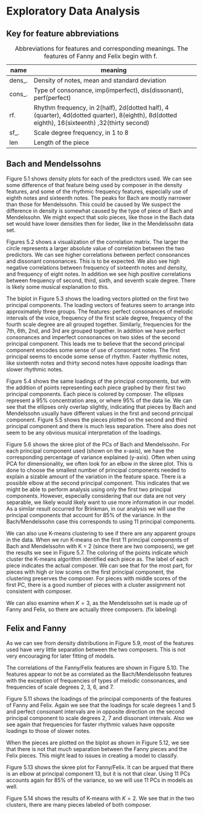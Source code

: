 # Exploratory Data Analysis

## Key for feature abbreviations 

name    | meaning 
--------|-----------------------------------------------------------------
dens_.  | Density of notes, mean and standard deviation
cons_.  | Type of consonance, imp(imperfect), dis(dissonant), perf(perfect)
rf.     | Rhythm frequency, in 2(half), 2d(dotted half), 4 (quarter), 4d(dotted quarter), 8(eighth), 8d(dotted eighth), 16(sixteenth) ,32(thirty second)
sf_.    | Scale degree frequency, in 1 to 8
len     | Length of the piece

Table: Abbreviations for features and corresponding meanings. The features of Fanny and Felix begin with f. 

<!-- =============================== -->
<!-- =============================== -->
<!-- =============================== -->
## Bach and Mendelssohns

Figure 5.1 shows density plots for each of the predictors used. We can see some difference of that feature being used by composer in the density features, and some of the rhythmic frequency features, especially use of eighth notes and sixteenth notes. The peaks for Bach are mostly narrower than those for Mendelssohn. This could be caused by We suspect the difference in density is somewhat caused by the type of piece of Bach and Mendelssohn. We might expect that solo pieces, like those in the Bach data set would have lower densities then for lieder, like in the Mendelssohn data set.



\begin{figure}[H]
\centering
\includegraphics[scale = .5]{images/distribution_b.pdf}
\caption{Density plot of each feature of Bach/Mendelssohn}
\label{subd}
\end{figure}

\begin{figure}[H]
\centering
\includegraphics[scale = .5]{images/cor_circles_b.pdf}
\caption{Correlations between features of Bach/Mendelssohn}
\label{subd}
\end{figure}

Figures 5.2 shows a visualization of the correlation matrix. The larger the circle represents a larger absolute value of correlation between the two predictors. We can see higher correlations between perfect consonances and dissonant consonances. This is to be expected. We also see high negative correlations between frequency of sixteenth notes and density, and frequency of eight notes. In addition we see high positive correlations between frequency of second, third, sixth, and seventh scale degree. There is likely some musical explanation to this. 


\begin{figure}[H]
\centering
\includegraphics[scale = .5]{images/biplot_b.pdf}
\caption{Biplot of the loading vectors of the first two principal components}
\label{subd}
\end{figure}

The biplot in Figure 5.3 shows the loading vectors plotted on the first two principal components.  The loading vectors of features seem to arrange into approximately three groups. The features: perfect consonances of melodic intervals of the voice, frequency of the first scale degree, frequency of the fourth scale degree are all grouped together. Similarly, frequencies for the 7th, 6th, 2nd, and 3rd are grouped together. In addition we have perfect consonances and imperfect consonances on two sides of the second principal component. This leads me to believe that the second principal component encodes some sense of use of consonant notes.  The first principal seems to encode some sense of rhythm. Faster rhythmic notes, like sixteenth notes and thirty second notes have opposite loadings than slower rhythmic notes. 

\begin{figure}[H]
\centering
\includegraphics[scale = .5]{images/bi_elipse12.pdf}
\caption{Biplot of the first two principal components plotted with data points colored by composer. }
\label{subd}
\end{figure}

Figure 5.4 shows the same loadings of the principal components, but with the addition of points representing each piece graphed by their first two principal components. Each piece is colored by composer. The ellipses represent a 95% concentration area, or where 95% of the data lie. We can see that the ellipses only overlap slightly, indicating that pieces by Bach and Mendelssohn usually have different values in the first and second principal component. Figure 5.5 shows the pieces plotted on the second and third principal component and there is much less separation. There also does not seem to be any obvious musical interpretation of the loadings.

\begin{figure}[H]
\centering
\includegraphics[scale = .5]{images/bi_elipse23.pdf}
\caption{Biplot of the second and third principal components plotted with data points colored by composer}
\label{subd}
\end{figure}



\begin{figure}[H]
\centering
\includegraphics[scale = .5]{images/skree_b.pdf}
\caption{Skree plot of the PCA's}
\label{subd}
\end{figure}

Figure 5.6 shows the skree plot of the PCs of Bach and Mendelssohn. For each principal component used (shown on the x-axis), we have the corresponding percentage of variance explained (y-axis). Often when using PCA for dimensionality, we often look for an elbow in the skree plot. This is done to choose the smallest number of principal components needed to explain a sizable amount of the variation in the feature space.  There is a possible elbow at the second principal component. This indicates that we might be able to perform analysis using only the first two principal components. However, especially considering that our data are not very separable, we likely would likely want to use more information in our model. As a similar result occurred for Brinkman, in our analysis we will use the principal components that account for 85% of the variance. In the Bach/Mendelssohn case this corresponds to using 11 principal components. 

We can also use K-means clustering to see if there are any apparent groups in the data. When we run K-means on the first 11 principal components of Bach and Mendelssohn with K = 2 (since there are two composers), we get the results we see in Figure 5.7. The coloring of the points indicate which cluster the K-means algorithm identified each piece as. The label of each piece indicates the actual composer. We can see that for the most part, for pieces with high or low scores on the first principal component, the clustering preserves the composer. For pieces with middle scores of the first PC, there is a good number of pieces with a cluster assignment not consistent with composer. 

\begin{figure}[H]
\centering
\includegraphics[scale = .5]{images/kmeans_2_b.pdf}
\caption{KNN when k = 2}
\label{subd}
\end{figure}

We can also examine when $K=3$, as the Mendelssohn set is made up of Fanny and Felix, so there are actually three composers. (fix labeling)
\begin{figure}[H]
\centering
\includegraphics[scale = .5]{images/kmeans_3_b.pdf}
\caption{KNN when k = 3}
\label{subd}
\end{figure}


<!-- ====================================================== -->
<!-- ====================================================== -->
<!-- ====================================================== -->

## Felix and Fanny

As we can see from density distributions in Figure 5.9, most of the features used have very little separation between the two composers. This is not very encouraging for later fitting of models.

\begin{figure}[H]
\centering
\includegraphics[scale = .5]{images/distribution_f.pdf}
\caption{Density plot of each feature of Fanny/Felix}
\label{subd}
\end{figure}

The correlations of the Fanny/Felix features are shown in Figure 5.10. The features appear to not be as correlated as the Bach/Mendelssohn features with the exception of frequencies of types of melodic consonances, and frequencies of scale degrees 2, 3, 6, and 7. 

\begin{figure}[H]
\centering
\includegraphics[scale = .5]{images/cor_circles_f.pdf}
\caption{Correlations between features of Fanny/Felix}
\label{subd}
\end{figure}

 

\begin{figure}[h]
\centering
\includegraphics[scale = .5]{images/biplot_f.pdf}
\caption{PCA Loadings of the features for Fanny/Felix}
\label{subd}
\end{figure}

Figure 5.11 shows the loadings of the principal components of the features of Fanny and Felix. Again we see that the loadings for scale degrees 1 and 5 and perfect consonant intervals are in opposite direction on the second principal component to scale degrees 2, 7 and dissonant intervals. Also we see again that frequencies for faster rhythmic values have opposite loadings to those of slower notes.  

\begin{figure}[H]
\centering
\includegraphics[scale = .5]{images/bi_elipse_12_f.pdf}
\caption{Loadings and pieces for Fanny/Felix}
\label{subd}
\end{figure}

When the pieces are plotted on the biplot as shown in Figure 5.12, we see that there is not that much separation between the Fanny pieces and the Felix pieces. This might lead to issues in creating a model to classify. 


Figure 5.13 shows the skree plot for Fanny/Felix. It can be argued that there is an elbow at principal component 13, but it is not that clear. Using 11 PCs accounts again for 85% of the variance, so we will use 11 PCs in models as well. 

\begin{figure}[H]
\centering
\includegraphics[scale = .5]{images/skree_f.pdf}
\caption{PCA Felix/Fanny skree plot}
\label{subd}
\end{figure}


\begin{figure}[H]
\centering
\includegraphics[scale = .5]{images/kmeans_2_f.pdf}
\caption{K-means with k = 2}
\label{subd}
\end{figure}

Figure 5.14 shows the results of K-means with $K = 2$. We see that in the two clusters, there are many pieces labeled of both composer. 







